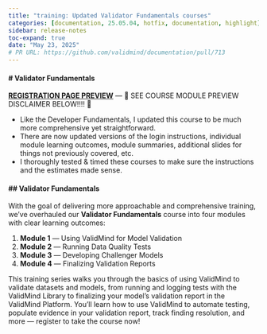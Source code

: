 ```yaml
---
title: "training: Updated Validator Fundamentals courses"
categories: [documentation, 25.05.04, hotfix, documentation, highlight]
sidebar: release-notes
toc-expand: true
date: "May 23, 2025"
# PR URL: https://github.com/validmind/documentation/pull/713
---
```

#### # Validator Fundamentals
[**REGISTRATION PAGE PREVIEW**](https://docs-demo.vm.validmind.ai/pr_previews/beck/sc-8468/update-validator-fundamentals-course/training/validator-fundamentals/validator-fundamentals-register.html) — 🚨 SEE COURSE MODULE PREVIEW DISCLAIMER BELOW!!!! 🚨

- Like the Developer Fundamentals, I updated this course to be much more comprehensive yet straightforward. 
- There are now updated versions of the login instructions, individual module learning outcomes, module summaries, additional slides for things not previously covered, etc.
- I thoroughly tested & timed these courses to make sure the instructions and the estimates made sense.

#### ## Validator Fundamentals
With the goal of delivering more approachable and comprehensive training, we've overhauled our **Validator Fundamentals** course into four modules with clear learning outcomes:

1. **Module 1** — Using ValidMind for Model Validation
7. **Module 2** — Running Data Quality Tests
8. **Module 3** — Developing Challenger Models
9. **Module 4** — Finalizing Validation Reports

This training series walks you through the basics of using ValidMind to validate datasets and models, from running and logging tests with the ValidMind Library to finalizing your model's validation report in the ValidMind Platform. You'll learn how to use ValidMind to automate testing, populate evidence in your validation report, track finding resolution, and more — register to take the course now!